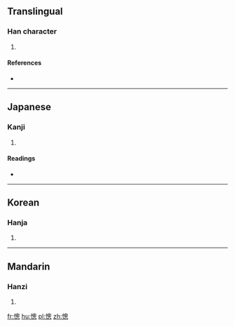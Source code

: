 ==Translingual==

===Han character===
{{Han char|rn=61|rad=心|as=11|sn=15|four=|canj=心竹田心 (PHWP)}}

# {{defn|Han|sort=心11}}

====References====
* {{Han ref|kx=0401.250|dkj=11169|dj=0741.120|hdz=42346.080|uh=6181|ud=24961}}

----

==Japanese==

===Kanji===
{{ja-kanji|grade=|rs=心11}}

# {{defn|lang=ja|sort=心11}}

====Readings====
* {{ja-readings|on=[[そう]] (sō)|kun=}}

----

==Korean==

===Hanja===
{{ko-hanja|hangeul=총|eumhun=|rv=chong|mr=ch'ong|y=chong}}

# {{defn|lang=ko|sort=心11}}

----

==Mandarin==

===Hanzi===
{{cmn-hanzi|pin=[[cōng]] ([[cong1]])|wg=ts'ung<sup>1</sup>}}

# {{defn|lang=cmn|sort=心11}}

[[fr:憁]]
[[hu:憁]]
[[pl:憁]]
[[zh:憁]]